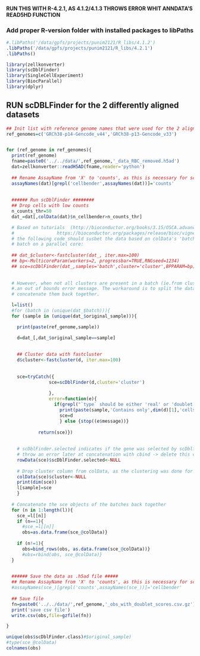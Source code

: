 
#### RUN THIS WITH R-4.2.1, AS 4.1.2/4.1.3 THROWS ERROR WHIT ANNDATA'S READ5HD FUNCTION

### Add proper R-version folder with installed packages to libPaths
```r
#.libPaths('/data/gpfs/projects/punim2121/R_libs/4.1.2')
.libPaths('/data/gpfs/projects/punim2121/R_libs/4.2.1')
.libPaths()
```

```r
library(zellkonverter)
library(scDblFinder)
library(SingleCellExperiment)
library(BiocParallel)
library(dplyr)

```

## RUN scDBLFinder for the 2 differently aligned datasets  

```r
## Init list with reference genome names that were used for the 2 alignments
ref_genomes=c('GRCh38-p14-Gencode_v44','GRCh38-p13-Gencode_v33')


for (ref_genome in ref_genomes){
  print(ref_genome)
  fname=paste0('../../data/',ref_genome,'_data_RBC_removed.h5ad')
  dat=zellkonverter::readH5AD(fname,reader='python')
  
  ## Rename AssayName from 'X' to 'counts', as this is necessary for scDblFinder to run
  assayNames(dat)[grepl('cellbender',assayNames(dat))]='counts'
  
  
  ###### Run scDblFinder ########
  ## Drop cells with low counts
  n_counts_thr=50
  dat_=dat[,colData(dat)$n_cellbender>n_counts_thr]

  # Based on tutorials  (http://bioconductor.org/books/3.15/OSCA.advanced/doublet-detection.html,
  #                https://bioconductor.org/packages/release/bioc/vignettes/scDblFinder/inst/doc/scDblFinder.html)
  # the following code should susbet the data based on colData's 'batch' information and start scDblfinder for each
  # batch on a parallel core: 
  
  ## dat_$cluster<-fastcluster(dat_, iter.max=100)
  ## bp<-MulticoreParam(workers=2, progressbar=TRUE,RNGseed=1234)
  ## sce=scDblFinder(dat_,samples='batch',cluster='cluster',BPPARAM=bp)
  
  
  # However, when not all clusters are present in a batch (ie.from cluster 1,2,3,4,5 only 1,4,5 are in batch) there is 
  #.an out of bounds error message. The workaround is to split the data based on batches, run the clustering per batch and 
  # concatenate them back together.

  l=list()
  #for (batch in (unique(dat_$batch))){
  for (sample in (unique(dat_$original_sample))){

    print(paste(ref_genome,sample))

    d=dat_[,dat_$original_sample==sample]
    
    
    ## Cluster data with fastcluster 
    d$cluster<-fastcluster(d, iter.max=100)
    
    
    sce=tryCatch({
                sce=scDblFinder(d,cluster='cluster')
                
                },
                error=function(e){
                  if(grepl("`type` should be either 'real' or 'doublet'", e$message)){
                    print(paste(sample,'Contains only',dim(d)[1],'cells==> no doublet estimation possible'))
                    sce=d
                    } else {stop((e$message))}
                
            return(sce)})
    
    
    # scDblFinder.selected indicates if the gene was selected by scDblfinder or not. As these genes differ between batches, this will
    # throw an error later at concatenation with cbind -> delete this column, as it is not relevant for later analysis
    rowData(sce)$scDblFinder.selected<-NULL
    
    # Drop cluster column from colData, as the clustering was done for each batch seperately, it is not relevant for the whole dataset
    colData(sce)$cluster<-NULL
    print(dim(sce))
    l[sample]=sce
    }
  
  # Concatenate the sce objects of the batches back together
  for (n in 1:length(l)){
    sce_=l[[n]]
    if (n==1){
      #sce_=l[[n]]
      obs=as.data.frame(sce_@colData)}
    
    if (n!=1){
      obs=bind_rows(obs, as.data.frame(sce_@colData))}
      #obs=rbind(obs, sce_@colData)}
  }
  

  ###### Save the data as .h5ad file #####
  ## Rename AssayName from 'X' to 'counts', as this is necessary for scDblFinder to run
  #assayNames(sce_)[grepl('counts',assayNames(sce_))]='cellbender'
  
  ## Save file
  fn=paste0('../../data/',ref_genome,'_obs_with_doublet_scores.csv.gz')
  print('save csv file')
  write.csv(obs,file=gzfile(fn))

}

```

```r
unique(obs$scDblFinder.class)#$original_sample)
#type(sce_@colData)
colnames(obs)
```




